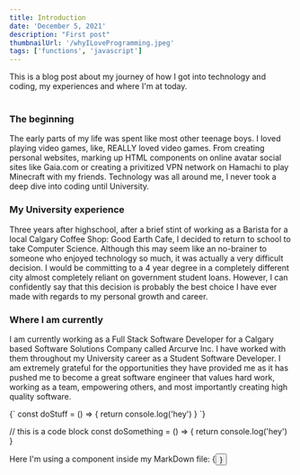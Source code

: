 ```yaml
---
title: Introduction
date: 'December 5, 2021'
description: "First post"
thumbnailUrl: '/whyILoveProgramming.jpeg'
tags: ['functions', 'javascript']
---
```


<div>
  This is a blog post about my journey of how I got into technology and coding, my experiences and where 
  I'm at today.
</div>

<br/>

### The beginning
The early parts of my life was spent like most other teenage boys. I loved playing video games, like, REALLY loved video games.
From creating personal websites, marking up HTML components on online avatar social sites like Gaia.com or creating a privitized 
VPN network on Hamachi to play Minecraft with my friends. Technology was all around me, I never took a deep dive into coding until University.

### My University experience
Three years after highschool, after a brief stint of working as a Barista for a local Calgary Coffee Shop: Good Earth Cafe, I decided to return to school 
to take Computer Science. Although this may seem like an no-brainer to someone who enjoyed technology so much, it was actually a very difficult decision. I would be committing
to a 4 year degree in a completely different city almost completely reliant on government student loans. However, I can confidently say that this decision is probably 
the best choice I have ever made with regards to my personal growth and career. 

### Where I am currently
I am currently working as a Full Stack Software Developer for a Calgary based Software Solutions Company called Arcurve Inc. I have worked with them throughout
my University career as a Student Software Developer. I am extremely grateful for the opportunities they have provided me as it has pushed me to become a great software engineer that
values hard work, working as a team, empowering others, and most importantly creating high quality software.

<SyntaxHighlighter language="javascript">
  {`
    const doStuff = () => {
      return console.log('hey')
    }
  `}
</SyntaxHighlighter>

// this is a code block const doSomething = () => { return console.log('hey') }

<div>Here I'm using a component inside my MarkDown file: {<Button text={"Click me"}/>}</div>